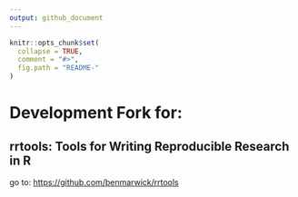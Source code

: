 ```yaml
---
output: github_document
---
```


<!-- README.md is generated from README.Rmd. Please edit that file -->

```r
knitr::opts_chunk$set(
  collapse = TRUE,
  comment = "#>",
  fig.path = "README-"
)
```

# Development Fork for:
## rrtools: Tools for Writing Reproducible Research in R

go to: [https://github.com/benmarwick/rrtools](https://github.com/benmarwick/rrtools)
